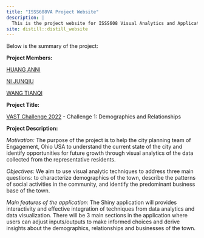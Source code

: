 ```yaml
---
title: "ISSS608VA Project Website"
description: |
  This is the project website for ISSS608 Visual Analytics and Applications 2021-2022 April Term, Group 9
site: distill::distill_website
---
```


Below is the summary of the project:

**Project Members:**

[HUANG ANNI](mailto:annihuang.2021@mitb.smu.edu.sg)

[NI JUNQIU](mailto:junqiu.ni.2021@mitb.smu.edu.sg)

[WANG TIANQI](mailto:tianqi.wang.2020@mitb.smu.edu.sg)



**Project Title:**

[VAST Challenge 2022](https://vast-challenge.github.io/2022/) - Challenge 1: Demographics and Relationships

**Project Description:**

*Motivation:* The purpose of the project is to help the city planning team of Engagement, Ohio USA to understand the current state of the city and identify opportunities for future growth through visual analytics of the data collected from the representative residents.

*Objectives:* We aim to use visual analytic techniques to address three main questions: to characterize demographics of the town, describe the patterns of social activities in the community, and identify the predominant business base of the town.

*Main features of the application:* The Shiny application will provides interactivity and effective integration of techniques from data analytics and data visualization. There will be 3 main sections in the application where users can adjust inputs/outputs to make informed choices and derive insights about the demographics, relationships and businesses of the town. 



